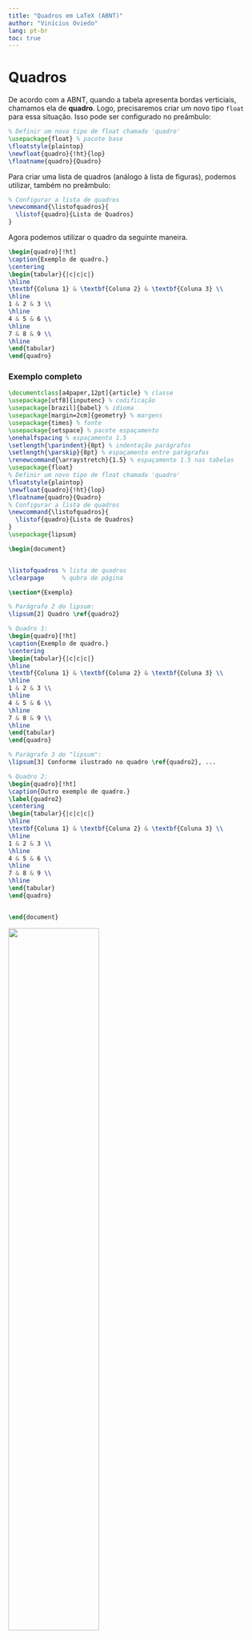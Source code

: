 ```yaml
---
title: "Quadros em LaTeX (ABNT)"
author: "Vinícius Oviedo"
lang: pt-br
toc: true
---
```



# Quadros

De acordo com a ABNT, quando a tabela apresenta bordas verticiais, chamamos ela de **quadro**. 
Logo, precisaremos criar um novo tipo `float` para essa situação. Isso pode ser configurado
no preâmbulo:

```LaTeX
% Definir um novo tipo de float chamado 'quadro'
\usepackage{float} % pacote base
\floatstyle{plaintop}
\newfloat{quadro}{!ht}{lop}
\floatname{quadro}{Quadro}
```

Para criar uma lista de quadros (análogo à lista de figuras), podemos utilizar,
também no preâmbulo:

```LaTeX
% Configurar a lista de quadros
\newcommand{\listofquadros}{
  \listof{quadro}{Lista de Quadros}
}
```

Agora podemos utilizar o quadro da seguinte maneira.

```LaTeX
\begin{quadro}[!ht]
\caption{Exemplo de quadro.}
\centering
\begin{tabular}{|c|c|c|}
\hline
\textbf{Coluna 1} & \textbf{Coluna 2} & \textbf{Coluna 3} \\
\hline
1 & 2 & 3 \\
\hline
4 & 5 & 6 \\
\hline
7 & 8 & 9 \\
\hline
\end{tabular}
\end{quadro}
```

### Exemplo completo

```LaTeX
\documentclass[a4paper,12pt]{article} % classe
\usepackage[utf8]{inputenc} % codificação
\usepackage[brazil]{babel} % idioma
\usepackage[margin=2cm]{geometry} % margens
\usepackage{times} % fonte
\usepackage{setspace} % pacote espaçamento
\onehalfspacing % espaçamento 1.5
\setlength{\parindent}{0pt} % indentação parágrafos
\setlength{\parskip}{8pt} % espaçamento entre parágrafos 
\renewcommand{\arraystretch}{1.5} % espaçamento 1.5 nas tabelas
\usepackage{float}
% Definir um novo tipo de float chamado 'quadro'
\floatstyle{plaintop}
\newfloat{quadro}{!ht}{lop}
\floatname{quadro}{Quadro}
% Configurar a lista de quadros
\newcommand{\listofquadros}{
  \listof{quadro}{Lista de Quadros}
}
\usepackage{lipsum}

\begin{document}


\listofquadros % lista de quadros
\clearpage     % qubra de página

\section*{Exemplo}

% Parágrafo 2 do lipsum:
\lipsum[2] Quadro \ref{quadro2}

% Quadro 1:
\begin{quadro}[!ht]
\caption{Exemplo de quadro.}
\centering
\begin{tabular}{|c|c|c|}
\hline
\textbf{Coluna 1} & \textbf{Coluna 2} & \textbf{Coluna 3} \\
\hline
1 & 2 & 3 \\
\hline
4 & 5 & 6 \\
\hline
7 & 8 & 9 \\
\hline
\end{tabular}
\end{quadro}

% Parágrafo 3 do "lipsum":
\lipsum[3] Conforme ilustrado no quadro \ref{quadro2}, ...

% Quadro 2:
\begin{quadro}[!ht]
\caption{Outro exemplo de quadro.}
\label{quadro2}
\centering
\begin{tabular}{|c|c|c|}
\hline
\textbf{Coluna 1} & \textbf{Coluna 2} & \textbf{Coluna 3} \\
\hline
1 & 2 & 3 \\
\hline
4 & 5 & 6 \\
\hline
7 & 8 & 9 \\
\hline
\end{tabular}
\end{quadro}


\end{document}
```

![](C:\Users\vinic\Desktop\LaTeXtablescourse\assets\quadros.png){width=60%}